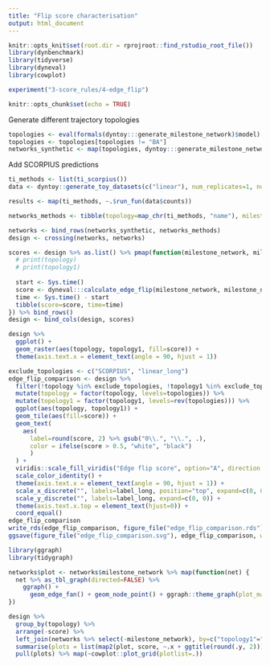 ```yaml
---
title: "Flip score characterisation"
output: html_document
---
```



```r
knitr::opts_knit$set(root.dir = rprojroot::find_rstudio_root_file())
library(dynbenchmark)
library(tidyverse)
library(dyneval)
library(cowplot)
```

```r
experiment("3-score_rules/4-edge_flip")

knitr::opts_chunk$set(echo = TRUE)
```

Generate different trajectory topologies
```r
topologies <- eval(formals(dyntoy:::generate_milestone_network)$model)
topologies <- topologies[topologies != "BA"]
networks_synthetic <- map(topologies, dyntoy:::generate_milestone_network) %>% tibble(milestone_network = ., topology = topologies)
```

Add SCORPIUS predictions
```r
ti_methods <- list(ti_scorpius())
data <- dyntoy::generate_toy_datasets(c("linear"), num_replicates=1, num_cells=30, num_genes=10) %>% dynutils::extract_row_to_list(1)

results <- map(ti_methods, ~.$run_fun(data$counts))

networks_methods <- tibble(topology=map_chr(ti_methods, "name"), milestone_network=map(results, "milestone_network"))
```

```r
networks <- bind_rows(networks_synthetic, networks_methods)
design <- crossing(networks, networks)
```

```r
scores <- design %>% as.list() %>% pmap(function(milestone_network, milestone_network1, topology, topology1, ...) {
  # print(topology)
  # print(topology1)
  
  start <- Sys.time()
  score <- dyneval:::calculate_edge_flip(milestone_network, milestone_network1)
  time <- Sys.time() - start
  tibble(score=score, time=time)
}) %>% bind_rows()
design <- bind_cols(design, scores)

design %>% 
  ggplot() + 
  geom_raster(aes(topology, topology1, fill=score)) + 
  theme(axis.text.x = element_text(angle = 90, hjust = 1))
```

```r
exclude_topologies <- c("SCORPIUS", "linear_long")
edge_flip_comparison <- design %>% 
  filter(!topology %in% exclude_topologies, !topology1 %in% exclude_topologies) %>% 
  mutate(topology = factor(topology, levels=topologies)) %>% 
  mutate(topology1 = factor(topology1, levels=rev(topologies))) %>% 
  ggplot(aes(topology, topology1)) + 
  geom_tile(aes(fill=score)) + 
  geom_text(
    aes(
      label=round(score, 2) %>% gsub("0\\.", "\\.", .),
      color = ifelse(score > 0.5, "white", "black")
      )
  ) +
  viridis::scale_fill_viridis("Edge flip score", option="A", direction = -1) +
  scale_color_identity() +
  theme(axis.text.x = element_text(angle = 90, hjust = 1)) +
  scale_x_discrete("", labels=label_long, position="top", expand=c(0, 0)) +
  scale_y_discrete("", labels=label_long, expand=c(0, 0)) +
  theme(axis.text.x.top = element_text(hjust=0)) +
  coord_equal()
edge_flip_comparison
write_rds(edge_flip_comparison, figure_file("edge_flip_comparison.rds"))
ggsave(figure_file("edge_flip_comparison.svg"), edge_flip_comparison, width=7, height=7)
```

```r
library(ggraph)
library(tidygraph)

networks$plot <- networks$milestone_network %>% map(function(net) {
  net %>% as_tbl_graph(directed=FALSE) %>%
    ggraph() +
      geom_edge_fan() + geom_node_point() + ggraph::theme_graph(plot_margin = margin(0, 0, 0, 0))
})

design %>%
  group_by(topology) %>%
  arrange(-score) %>%
  left_join(networks %>% select(-milestone_network), by=c("topology1"="topology")) %>%
  summarise(plots = list(map2(plot, score, ~.x + ggtitle(round(.y, 2))))) %>%
  pull(plots) %>% map(~cowplot::plot_grid(plotlist=.))
```

